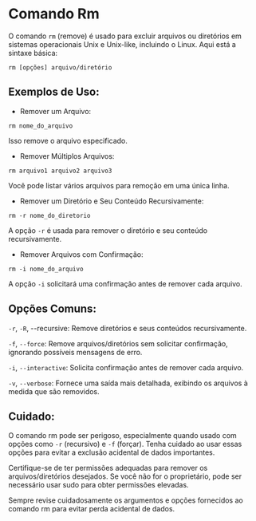# Comando Rm

O comando `rm` (remove) é usado para excluir arquivos ou diretórios em sistemas operacionais Unix e Unix-like, incluindo o Linux. Aqui está a sintaxe básica:

`rm [opções] arquivo/diretório`

## Exemplos de Uso:

- Remover um Arquivo:

`rm nome_do_arquivo`

Isso remove o arquivo especificado.

- Remover Múltiplos Arquivos:

`rm arquivo1 arquivo2 arquivo3`

Você pode listar vários arquivos para remoção em uma única linha.

- Remover um Diretório e Seu Conteúdo Recursivamente:

`rm -r nome_do_diretorio`

A opção `-r` é usada para remover o diretório e seu conteúdo recursivamente.

- Remover Arquivos com Confirmação:

`rm -i nome_do_arquivo`

A opção `-i` solicitará uma confirmação antes de remover cada arquivo.

## Opções Comuns:

`-r`, `-R`, --recursive: Remove diretórios e seus conteúdos recursivamente.

`-f`, `--force`: Remove arquivos/diretórios sem solicitar confirmação, ignorando possíveis mensagens de erro.

`-i`, `--interactive`: Solicita confirmação antes de remover cada arquivo.

`-v`, `--verbose`: Fornece uma saída mais detalhada, exibindo os arquivos à medida que são removidos.

## Cuidado:

O comando rm pode ser perigoso, especialmente quando usado com opções como `-r` (recursivo) e `-f` (forçar). Tenha cuidado ao usar essas opções para evitar a exclusão acidental de dados importantes.

Certifique-se de ter permissões adequadas para remover os arquivos/diretórios desejados. Se você não for o proprietário, pode ser necessário usar sudo para obter permissões elevadas.

Sempre revise cuidadosamente os argumentos e opções fornecidos ao comando rm para evitar perda acidental de dados.